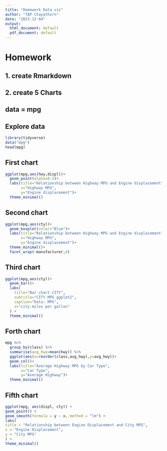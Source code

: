 ```yaml
---
title: "Homework Data viz"
author: "TAP Chayathorn"
date: "2023-12-04"
output:
  html_document: default
  pdf_document: default
---
```


# Homework
## 1. create Rmarkdown
## 2. create 5 Charts
## data = mpg

## Explore data

```r
library(tidyverse)
data("mpg")
head(mpg)
```

## First chart
```r
ggplot(mpg,aes(hwy,displ))+
  geom_point(alpha=0.5)+
  labs(title="Relationship between Highway MPG and Engine displacement",
       x="Highway MPG",
       y="Engine displacement")+
  theme_minimal()
```

## Second chart
```r
ggplot(mpg,aes(cty))+
  geom_boxplot(color="Blue")+
  labs(title="Relationship between Highway MPG and Engine displacement",
       x="Highway MPG",
       y="Engine displacement")+
  theme_minimal()+
  facet_wrap(~manufacturer,4)
```

## Third chart
```r
ggplot(mpg,aes(cty))+
  geom_bar()+
  labs(
    title="Bar chart CITY",
    subtitle="CITY MPG ggplot2",
    caption="Data: MPG",
    x="city miles per gallon"
  ) +
  theme_minimal()
```

## Forth chart
```r
mpg %>%
  group_by(class) %>%
  summarise(avg_hwy=mean(hwy)) %>%
  ggplot(aes(x=reorder(class,avg_hwy),y=avg_hwy))+
  geom_col()+
  labs(title="Average Highway MPG by Car Type",
       x="Car Type",
       y="Average Highway")+
  theme_minimal()

```
## Fifth chart
```r
ggplot(mpg, aes(displ, cty)) +
geom_point() +
geom_smooth(formula = y ~ x, method = "lm") +
labs(
title = "Relationship between Engine Displacement and City MPG",
x = "Engine Displacement",
y = "City MPG"
) +
theme_minimal()
```

